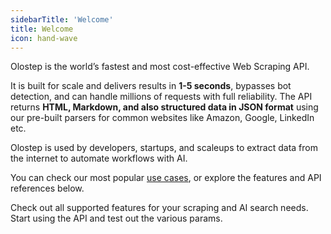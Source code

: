 ```yaml
---
sidebarTitle: 'Welcome'
title: Welcome
icon: hand-wave
---
```


Olostep is the world’s fastest and most cost-effective Web Scraping API. 

It is built for scale and delivers results in **1-5 seconds**, bypasses bot detection, and can handle millions of requests with full reliability. The API returns **HTML, Markdown, and also structured data in JSON format** using our pre-built parsers for common websites like Amazon, Google, LinkedIn etc.

Olostep is used by developers, startups, and scaleups to extract data from the internet to automate workflows with AI.

You can check our most popular [use cases](https://docs.olostep.com/use-cases/extract-text-markdown-from-website), or explore the features and API references below.

<CardGroup cols={2}>
    <Card title="Explore Features" icon="graduation-cap" href="/features/scrapes/scrapes">
        Check out all supported features for your scraping and AI search needs.
    </Card>
    <Card title="API Reference" icon="comment" href="/api-reference/scrapes/create">
        Start using the API and test out the various params.
    </Card>
</CardGroup>
